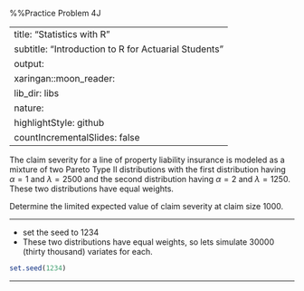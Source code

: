 

%%Practice Problem 4J

---
title: "Statistics with R"
subtitle: "Introduction to R for Actuarial Students"
output:
  xaringan::moon_reader:
    lib_dir: libs
    nature:
      highlightStyle: github
      countIncrementalSlides: false
---


The claim severity for a line of property liability insurance is modeled as a mixture of two Pareto Type II distributions with the first distribution having $\alpha=1$ and $\lambda=2500$ and the second distribution having $\alpha=2$ and $\lambda=1250$. These two distributions have equal weights. 


Determine the limited expected value of claim severity at claim size 1000.

---

* set the seed to 1234
* These two distributions have equal weights, so lets simulate 30000 (thirty thousand) variates for each.

```r
set.seed(1234)
```

---